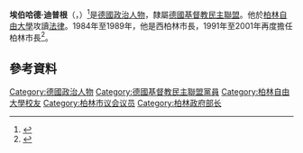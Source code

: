 {{Infobox officeholder
| name          = 埃伯哈德·迪普根
| image         = Bundesarchiv B 145 Bild-F082409-0005, Bremen, CDU-Parteitag, Eberhard Diepgen.jpg
| imagesize     = 200px
| alt           = 
| caption       =
| office        = {{le|柏林市長|Governing Mayor of Berlin|西柏林市長}}
| term_start    = 1984年2月9日
| term_end      = 1989年3月16日
| predecessor   = [[里夏德·馮·魏茨澤克|里夏德·馮·魏茨澤克]]
| successor     = [[瓦尔特·蒙佩尔|瓦尔特·蒙佩尔]]
| office2       = {{le|柏林市長|Governing Mayor of Berlin}}
| term_start2   = 1991年1月24日
| term_end2     = 2001年6月16日
| predecessor2  = [[瓦尔特·蒙佩尔|瓦尔特·蒙佩尔]]
| successor2    = [[克劳斯·沃韦赖特|克劳斯·沃韦赖特]]
| office3       = 
| term_start3   = 
| term_end3     = 
| predecessor3  = 
| successor3    = 
| birth_date    = {{Birth date and age|1941|11|13|df=y}}
| birth_place   = {{flag|Nazi Germany}}[[柏林|柏林]][[米特区|米特区]][[威丁|威丁]]
| nationality   = {{GER}}
| death_date    = 
| death_place   = 
| party         = {{CDU/short}}
| relations     = 
| residence     = 
| alma_mater    = [[柏林自由大學|柏林自由大學]]
| occupation    = 
| religion      = 
| signature     = 
| website       = 
| footnotes     = 
}}

'''埃伯哈德·迪普根'''（{{lang-de|'''Eberhard Diepgen'''}}，{{bd|1941年|11月13日}}）<ref>{{Cite web |url=http://www.berlin.de/rbmskzl/regierender-buergermeister/buergermeister-von-berlin/buergermeistergalerie/artikel.4635.php |title=存档副本 |accessdate=2014-08-31 |archive-date=2020-09-22 |archive-url=https://web.archive.org/web/20200922233125/https://www.berlin.de/rbmskzl/regierender-buergermeister/buergermeister-von-berlin/buergermeistergalerie/artikel.4635.php |dead-url=no }}</ref>是[[德國|德國]][[政治人物|政治人物]]，隸屬[[德國基督教民主聯盟|德國基督教民主聯盟]]。他於[[柏林自由大學|柏林自由大學]]攻讀[[法律|法律]]。1984年至1989年，他是西柏林市長，1991年至2001年再度擔任柏林市長<ref>{{cite web|url=http://www.berlin.de/rbmskzl/rbm/galerie/eberhard_diepgen.html|title=Eberhard Diepgen|work=[[Berlin|Berlin]]|accessdate=28 August 2010|deadurl=yes|archiveurl=https://web.archive.org/web/20100822164329/http://www.berlin.de/rbmskzl/rbm/galerie/eberhard_diepgen.html|archivedate=2010年8月22日}}</ref>。

==參考資料==

{{reflist}}

{{Authority control}}
{{DEFAULTSORT:Diepgen, Eberhard}}
[[Category:德國政治人物|Category:德國政治人物]]
[[Category:德國基督教民主聯盟黨員|Category:德國基督教民主聯盟黨員]]
[[Category:柏林自由大學校友|Category:柏林自由大學校友]]
[[Category:柏林市议会议员|Category:柏林市议会议员]]
[[Category:柏林政府部长|Category:柏林政府部长]]